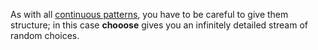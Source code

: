 As with all [[continuous patterns]], you have to be careful to give them structure; in this case '''chooose''' gives you an infinitely detailed stream of random choices.